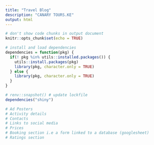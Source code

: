 ```yaml
---
title: "Travel Blog"
description: "CANARY TOURS.KE"
output: html
---
```


```r
# don't show code chunks in output document 
knitr::opts_chunk$set(echo = TRUE)

# install and load dependencies
dependencies = function(pkg) {
  if(! pkg %in% utils::installed.packages()) {
    utils::install.packages(pkg)
    library(pkg, character.only = TRUE)
  } else {
    library(pkg, character.only = TRUE)
  }
}

# renv::snapshot() # update lockfile
dependencies("shiny")
```

```r
# Ad Posters
# Activity details
# Contacts
# Links to social media
# Prices
# Booking section i.e a form linked to a database (googlesheet)
# Ratings section 
```
